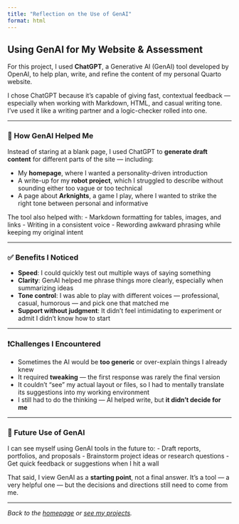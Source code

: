```yaml
---
title: "Reflection on the Use of GenAI"
format: html
---
```


## Using GenAI for My Website & Assessment

For this project, I used **ChatGPT**, a Generative AI (GenAI) tool developed by OpenAI, to help plan, write, and refine the content of my personal Quarto website.

I chose ChatGPT because it’s capable of giving fast, contextual feedback — especially when working with Markdown, HTML, and casual writing tone. I’ve used it like a writing partner and a logic-checker rolled into one.

---

### 🔧 How GenAI Helped Me

Instead of staring at a blank page, I used ChatGPT to **generate draft content** for different parts of the site — including:

- My **homepage**, where I wanted a personality-driven introduction
- A write-up for my **robot project**, which I struggled to describe without sounding either too vague or too technical
- A page about **Arknights**, a game I play, where I wanted to strike the right tone between personal and informative

The tool also helped with:
- Markdown formatting for tables, images, and links
- Writing in a consistent voice
- Rewording awkward phrasing while keeping my original intent

---

### ✅ Benefits I Noticed

- **Speed**: I could quickly test out multiple ways of saying something
- **Clarity**: GenAI helped me phrase things more clearly, especially when summarizing ideas
- **Tone control**: I was able to play with different voices — professional, casual, humorous — and pick one that matched me
- **Support without judgment**: It didn’t feel intimidating to experiment or admit I didn’t know how to start

---

### ❗Challenges I Encountered

- Sometimes the AI would be **too generic** or over-explain things I already knew
- It required **tweaking** — the first response was rarely the final version
- It couldn’t “see” my actual layout or files, so I had to mentally translate its suggestions into my working environment
- I still had to do the thinking — AI helped write, but **it didn’t decide for me**

---

### 🔮 Future Use of GenAI

I can see myself using GenAI tools in the future to:
- Draft reports, portfolios, and proposals
- Brainstorm project ideas or research questions
- Get quick feedback or suggestions when I hit a wall

That said, I view GenAI as a **starting point**, not a final answer. It’s a tool — a very helpful one — but the decisions and directions still need to come from me.

---

*Back to the [homepage](index.qmd) or [see my projects](about.qmd).*
